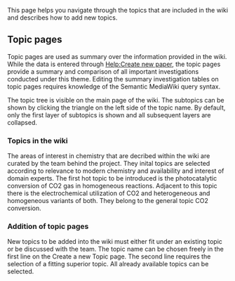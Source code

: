 This page helps you navigate through the topics that are included in the wiki and describes how to add new topics.

== Topic pages ==

Topic pages are used as summary over the information provided in the wiki. While the data is entered through [[Help:Create new paper]], the topic pages provide a summary and comparison of all important investigations conducted under this theme.
Editing the summary investigation tables on topic pages requires knowledge of the Semantic MediaWiki query syntax.

The topic tree is visible on the main page of the wiki. The subtopics can be shown by clicking the triangle on the left side of the topic name.
By default, only the first layer of subtopics is shown and all subsequent layers are collapsed.

=== Topics in the wiki ===

The areas of interest in chemistry that are decribed within the wiki are curated by the team behind the project. They inital topics are selected according to relevance to modern chemistry and availability and interest of domain experts.
The first hot topic to be introduced is the photocatalytic conversion of CO2 gas in homogeneous reactions. Adjacent to this topic there is the electrochemical utilization of CO2 and heterogeneous and homogeneous variants of both. They belong to the general topic CO2 conversion.

=== Addition of topic pages ===

New topics to be added into the wiki must either fit under an existing topic or be discussed with the team. The topic name can be chosen freely in the first line on the Create a new Topic page. The second line requires the selection of a fitting superior topic. All already available topics can be selected.